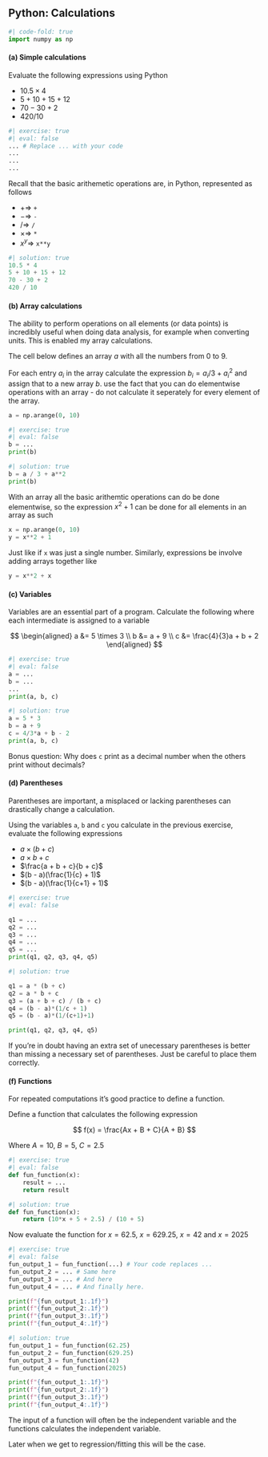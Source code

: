 ## Python: Calculations

```python
#| code-fold: true
import numpy as np
```

#### (a) Simple calculations

Evaluate the following expressions using Python

- $10.5 \times 4$
- $5 + 10 + 15 + 12$
- $70 - 30 + 2$
- $420 / 10$

```python
#| exercise: true
#| eval: false
... # Replace ... with your code
...
...
...
```

::: {.callout-tip}
Recall that the basic arithemetic operations are, in Python, represented as follows

- $+ \Rightarrow$ `+`
- $- \Rightarrow$ `-`
- $/ \Rightarrow$ `/`
- $\times \Rightarrow$ `*`
- $x^y \Rightarrow$ `x**y`

::: 

```python
#| solution: true
10.5 * 4
5 + 10 + 15 + 12
70 - 30 + 2 
420 / 10
```

#### (b) Array calculations

The ability to perform operations on all elements (or data points) is incredibly useful 
when doing data analysis, for example when converting units. This is enabled my 
array calculations.

The cell below defines an array $a$ with all the numbers from 0 to 9.

For each entry $a_i$ in the array calculate the expression $b_i = a_i / 3 + a_i^2$ and 
assign that to a new array $b$.
use the fact that you can do elementwise operations with an array - do not 
calculate it seperately for every element of the array.

```python
a = np.arange(0, 10)
```

```python
#| exercise: true
#| eval: false
b = ...
print(b)
```

```python
#| solution: true
b = a / 3 + a**2
print(b)
```

::: {.callout-tip}

With an array all the basic arithemtic operations can do be done elementwise, so 
the expression $x^2 + 1$ can be done for all elements in an array as such 

```python
x = np.arange(0, 10)
y = x**2 + 1
```
Just like if `x` was just a single number. Similarly, expressions be involve adding 
arrays together like

```python
y = x**2 + x
```

:::

#### (c) Variables

Variables are an essential part of a program. Calculate the following where each 
intermediate is assigned to a variable 

$$
\begin{aligned}
a &= 5 \times 3 \\
b &= a + 9 \\
c &= \frac{4}{3}a + b + 2
\end{aligned}
$$

```python
#| exercise: true
#| eval: false
a = ...
b = ...
... 
print(a, b, c)
```

```python
#| solution: true
a = 5 * 3      
b = a + 9      
c = 4/3*a + b - 2
print(a, b, c)
```

Bonus question: Why does `c` print as a decimal number when the others print without decimals? 

#### (d) Parentheses

Parentheses are important, a misplaced or lacking parentheses can drastically change 
a calculation. 

Using the variables `a`, `b` and `c` you calculate in the previous exercise, evaluate
the following expressions

- $a \times (b + c)$
- $a \times b + c$
- $\frac{a + b + c}{b + c}$
- $(b - a)(\frac{1}{c} + 1)$
- $(b - a)(\frac{1}{c+1} + 1)$

```python
#| exercise: true
#| eval: false

q1 = ...
q2 = ...
q3 = ...
q4 = ...
q5 = ...
print(q1, q2, q3, q4, q5)
```

```python
#| solution: true

q1 = a * (b + c)
q2 = a * b + c
q3 = (a + b + c) / (b + c)
q4 = (b - a)*(1/c + 1)
q5 = (b - a)*(1/(c+1)+1)

print(q1, q2, q3, q4, q5)
```

::: {.callout-tip}

If you're in doubt having an extra set of unecessary parentheses is better than missing a 
necessary set of parentheses. Just be careful to place them correctly. 

:::


#### (f) Functions

For repeated computations it's good practice to define a function. 

Define a function that calculates the following expression

$$
f(x) = \frac{Ax + B + C}{A + B} 
$$

Where $A = 10$, $B=5$, $C=2.5$

```python
#| exercise: true
#| eval: false
def fun_function(x):
    result = ...
    return result
```

```python
#| solution: true
def fun_function(x):
    return (10*x + 5 + 2.5) / (10 + 5)
```

Now evaluate the function for $x = 62.5$, $x = 629.25$, $x=42$ and $x = 2025$

```python
#| exercise: true
#| eval: false
fun_output_1 = fun_function(...) # Your code replaces ...
fun_output_2 = ... # Same here
fun_output_3 = ... # And here
fun_output_4 = ... # And finally here.

print(f"{fun_output_1:.1f}")
print(f"{fun_output_2:.1f}")
print(f"{fun_output_3:.1f}")
print(f"{fun_output_4:.1f}")
```

```python
#| solution: true
fun_output_1 = fun_function(62.25)
fun_output_2 = fun_function(629.25)
fun_output_3 = fun_function(42)
fun_output_4 = fun_function(2025)

print(f"{fun_output_1:.1f}")
print(f"{fun_output_2:.1f}")
print(f"{fun_output_3:.1f}")
print(f"{fun_output_4:.1f}")
```

::: {.callout-tip}

The input of a function will often be the independent variable and the functions 
calculates the independent variable. 

Later when we get to regression/fitting this will be the case.

:::